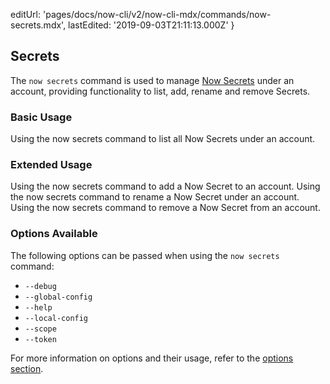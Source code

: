 
  editUrl: 'pages/docs/now-cli/v2/now-cli-mdx/commands/now-secrets.mdx',
  lastEdited: '2019-09-03T21:11:13.000Z'
}

## Secrets

The `now secrets` command is used to manage [Now Secrets](https://zeit.co/docs/v2/serverless-functions/env-and-secrets/#adding-secrets) under an account, providing functionality to list, add, rename and remove Secrets.

### Basic Usage

<Snippet dark text="now secrets list" />
<Caption>Using the <InlineCode>now secrets</InlineCode> command to list all Now Secrets under an account.</Caption>

### Extended Usage

<Snippet dark text="now secrets add [secret-name] [secret-value]" />
<Caption>Using the <InlineCode>now secrets</InlineCode> command to add a Now Secret to an account.</Caption>

<Snippet dark text="now secrets rename [old-name] [new-name]" />
<Caption>Using the <InlineCode>now secrets</InlineCode> command to rename a Now Secret under an account.</Caption>

<Snippet dark text="now secrets remove [secret-name]" />
<Caption>Using the <InlineCode>now secrets</InlineCode> command to remove a Now Secret from an account.</Caption>

### Options Available

The following options can be passed when using the `now secrets` command:

- `--debug`
- `--global-config`
- `--help`
- `--local-config`
- `--scope`
- `--token`

For more information on options and their usage, refer to the [options section](#options).
